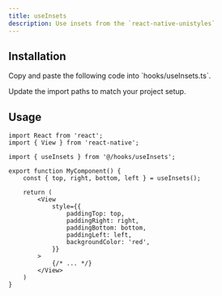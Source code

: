 ```yaml
---
title: useInsets
description: Use insets from the `react-native-unistyles`
---
```



## Installation

<Steps>
<Step>
Copy and paste the following code into `hooks/useInsets.ts`.
<DynamicCodeBlock lang="ts" code={readHookFile('useInsets')} />
</Step>

<Step>Update the import paths to match your project setup.</Step>
</Steps>

## Usage

```tsx title="MyComponent.tsx"
import React from 'react';
import { View } from 'react-native';

import { useInsets } from '@/hooks/useInsets';

export function MyComponent() {
    const { top, right, bottom, left } = useInsets();

    return (
        <View
            style={{
                paddingTop: top,
                paddingRight: right,
                paddingBottom: bottom,
                paddingLeft: left,
                backgroundColor: 'red',
            }}
        >
            {/* ... */}
        </View>
    )
}
```